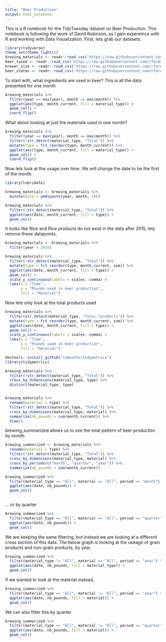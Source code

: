 ```yaml
---
title: "Beer Production"
output: html_notebook
---
```


This is a R notebook for the TidyTuesday dataset on Beer Production. This notebook is following the work of David Robinson, as I gain expereince with R and working with Data Visualization. First, lets grab our datasets.
```r
library(tidyverse)
theme_set(theme_light())
brewing_materials <- readr::read_csv('https://raw.githubusercontent.com/rfordatascience/tidytuesday/master/data/2020/2020-03-31/brewing_materials.csv')
beer_taxed <- readr::read_csv('https://raw.githubusercontent.com/rfordatascience/tidytuesday/master/data/2020/2020-03-31/beer_taxed.csv')
brewer_size <- readr::read_csv('https://raw.githubusercontent.com/rfordatascience/tidytuesday/master/data/2020/2020-03-31/brewer_size.csv')
beer_states <- readr::read_csv('https://raw.githubusercontent.com/rfordatascience/tidytuesday/master/data/2020/2020-03-31/beer_states.csv')
```

To start with, what ingredients are used in beer? This is all the data presented for one month
```r
brewing_materials %>%
  filter(year == max(year), month == max(month)) %>%
  ggplot(aes(type, month_current, fill = material_type)) +
  geom_col() + 
  coord_flip()
```

What about looking at just the materials used in one month?
```r
brewing_materials %>%
  filter(year == max(year), month == max(month)) %>%
  filter(!str_detect(material_type, "Total")) %>%
  mutate(type = fct_reorder(type, month_current)) %>%
  ggplot(aes(type, month_current, fill = material_type)) +
  geom_col() +
  coord_flip()
```

Now lets look at the usage over time. We will change the date to be the first of the month.
```r
library(lubridate)

brewing_materials <- brewing_materials %>%
  mutate(date = ymd(paste(year, month, 1)))

brewing_materials %>%
  filter(!str_detect(material_type, "Total")) %>%
  ggplot(aes(date, month_current, fill = type)) + 
  geom_col()
```
It looks like Rice and Rice products do not exist in the data after 2015, lets remove these datapoints.

```r
brewing_materials <- brewing_materials %>%
  filter(year < 2016)

brewing_materials %>%
  filter(!str_detect(material_type, "Total")) %>%
  mutate(type = fct_reorder(type, month_current, sum)) %>%
  ggplot(aes(date, month_current, fill = type)) + 
  geom_col() + 
  scale_y_continuous(labels = scales::comma) +
  labs(x = "Time", 
       y = "Pounds used in beer production",
       fill = "Material")
```

Now lets only look at the total products used
```r
brewing_materials %>%
  filter(str_detect(material_type, "Total.*products")) %>%
  mutate(type = fct_reorder(type, month_current, sum)) %>%
  ggplot(aes(date, month_current, fill = type)) + 
  geom_col() + 
  scale_y_continuous(labels = scales::comma) +
  labs(x = "Time", 
       y = "Pounds used in beer production",
       fill = "Material")
```

```r
devtools::install_github("ramnathv/tidymetrics")
library(tidymetrics)
```

```r
brewing_materials %>%
  filter(!str_detect(material_type, "Total")) %>%
  cross_by_dimensions(material_type, type) %>%
  distinct(material_type, type)


brewing_materials %>%
  rename(material = type) %>%
  filter(!str_detect(material_type, "Total")) %>%
  cross_by_dimensions(material_type, material) %>%
  summarize(nb_pounds = sum(month_current)) %>%
  View()
```

brewing_summarized allows us to see the total pattern of beer production by month.
```r
brewing_summarized <- brewing_materials %>%
  rename(material = type) %>%
  filter(!str_detect(material_type, "Total")) %>%
  cross_by_dimensions(material_type, material) %>%
  cross_by_periods(c("month", "quarter", "year")) %>%
  summarize(nb_pounds = sum(month_current))

brewing_summarized %>%
  filter(material_type == "All", material == "All", period == "month") %>%
  ggplot(aes(date, nb_pounds)) + 
  geom_col()
  
```

... or by quarter
```r
brewing_summarized %>%
  filter(material_type == "All", material == "All", period == "quarter") %>%
  ggplot(aes(date, nb_pounds)) +
  geom_col()
```
We are keeping the same filtering, but instead we are looking at a different cross section of this data. The below graph is looking at the useage of grain products and non-grain products, by year.
```r
brewing_summarized %>%
  filter(material_type != "All", material == "All", period == "year") %>%
  ggplot(aes(date, nb_pounds, fill = material_type)) +
  geom_col()
```
If we wanted to look at the material instead,
```r
brewing_summarized %>%
  filter(material_type == "All", material != "All", period == "year") %>%
  ggplot(aes(date, nb_pounds, fill = material)) +
  geom_col()
```
We can also filter this by quarter
```r
brewing_summarized %>%
  filter(material_type == "All", material != "All", period == "quarter") %>%
  ggplot(aes(date, nb_pounds, fill = material)) + 
  geom_col()
```


